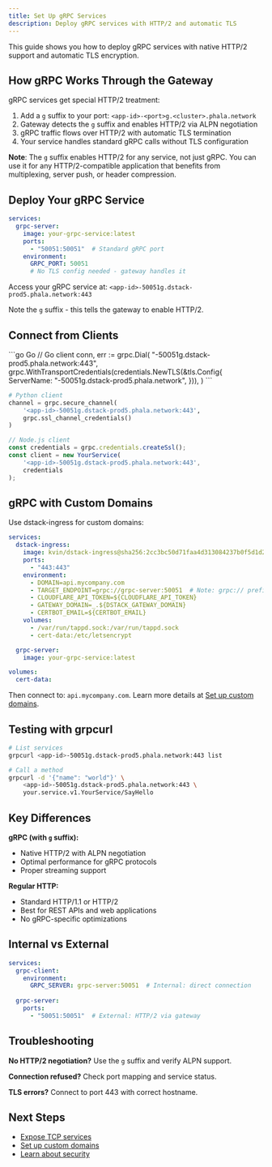 ```yaml
---
title: Set Up gRPC Services
description: Deploy gRPC services with HTTP/2 and automatic TLS
---
```


This guide shows you how to deploy gRPC services with native HTTP/2 support and automatic TLS encryption.

## How gRPC Works Through the Gateway

gRPC services get special HTTP/2 treatment:
1. Add a `g` suffix to your port: `<app-id>-<port>g.<cluster>.phala.network`
2. Gateway detects the `g` suffix and enables HTTP/2 via ALPN negotiation
3. gRPC traffic flows over HTTP/2 with automatic TLS termination
4. Your service handles standard gRPC calls without TLS configuration

**Note**: The `g` suffix enables HTTP/2 for any service, not just gRPC. You can use it for any HTTP/2-compatible application that benefits from multiplexing, server push, or header compression.

## Deploy Your gRPC Service

```yaml
services:
  grpc-server:
    image: your-grpc-service:latest
    ports:
      - "50051:50051"  # Standard gRPC port
    environment:
      GRPC_PORT: 50051
      # No TLS config needed - gateway handles it
```

Access your gRPC service at: `<app-id>-50051g.dstack-prod5.phala.network:443`

Note the `g` suffix - this tells the gateway to enable HTTP/2.

## Connect from Clients

<CodeGroup>
```go Go
// Go client
conn, err := grpc.Dial(
    "<app-id>-50051g.dstack-prod5.phala.network:443",
    grpc.WithTransportCredentials(credentials.NewTLS(&tls.Config{
        ServerName: "<app-id>-50051g.dstack-prod5.phala.network",
    })),
)
```

```python Python
# Python client
channel = grpc.secure_channel(
    '<app-id>-50051g.dstack-prod5.phala.network:443',
    grpc.ssl_channel_credentials()
)
```

```javascript Node.js
// Node.js client
const credentials = grpc.credentials.createSsl();
const client = new YourService(
    '<app-id>-50051g.dstack-prod5.phala.network:443',
    credentials
);
```
</CodeGroup>

## gRPC with Custom Domains

Use dstack-ingress for custom domains:

```yaml
services:
  dstack-ingress:
    image: kvin/dstack-ingress@sha256:2cc3bc50d71faa4d313084237b0f5d1d25963024f2484c7a6414aed075883cdd
    ports:
      - "443:443"
    environment:
      - DOMAIN=api.mycompany.com
      - TARGET_ENDPOINT=grpc://grpc-server:50051  # Note: grpc:// prefix
      - CLOUDFLARE_API_TOKEN=${CLOUDFLARE_API_TOKEN}
      - GATEWAY_DOMAIN=_.${DSTACK_GATEWAY_DOMAIN}
      - CERTBOT_EMAIL=${CERTBOT_EMAIL}
    volumes:
      - /var/run/tappd.sock:/var/run/tappd.sock
      - cert-data:/etc/letsencrypt

  grpc-server:
    image: your-grpc-service:latest

volumes:
  cert-data:
```

Then connect to: `api.mycompany.com`. Learn more details at [Set up custom domains](/phala-cloud/networking/setup-custom-domain).

## Testing with grpcurl

```bash
# List services
grpcurl <app-id>-50051g.dstack-prod5.phala.network:443 list

# Call a method
grpcurl -d '{"name": "world"}' \
    <app-id>-50051g.dstack-prod5.phala.network:443 \
    your.service.v1.YourService/SayHello
```

## Key Differences

**gRPC (with `g` suffix):**
- Native HTTP/2 with ALPN negotiation
- Optimal performance for gRPC protocols
- Proper streaming support

**Regular HTTP:**
- Standard HTTP/1.1 or HTTP/2
- Best for REST APIs and web applications
- No gRPC-specific optimizations

## Internal vs External

```yaml
services:
  grpc-client:
    environment:
      GRPC_SERVER: grpc-server:50051  # Internal: direct connection
      
  grpc-server:
    ports:
      - "50051:50051"  # External: HTTP/2 via gateway
```

## Troubleshooting

**No HTTP/2 negotiation?** Use the `g` suffix and verify ALPN support.

**Connection refused?** Check port mapping and service status.

**TLS errors?** Connect to port 443 with correct hostname.

## Next Steps

- [Expose TCP services](/phala-cloud/networking/expose-tcp-service)
- [Set up custom domains](/phala-cloud/networking/setup-custom-domain)
- [Learn about security](/phala-cloud/networking/security)
